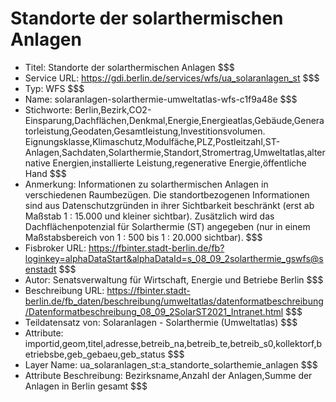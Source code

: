 # Standorte der solarthermischen Anlagen
- Titel: Standorte der solarthermischen Anlagen $$$
- Service URL: https://gdi.berlin.de/services/wfs/ua_solaranlagen_st $$$
- Typ: WFS $$$
- Name: solaranlagen-solarthermie-umweltatlas-wfs-c1f9a48e $$$
- Stichworte: Berlin,Bezirk,CO2-Einsparung,Dachflächen,Denkmal,Energie,Energieatlas,Gebäude,Generatorleistung,Geodaten,Gesamtleistung,Investitionsvolumen. Eignungsklasse,Klimaschutz,Modulfäche,PLZ,Postleitzahl,ST-Anlagen,Sachdaten,Solarthermie,Standort,Stromertrag,Umweltatlas,alternative Energien,installierte Leistung,regenerative Energie,öffentliche Hand $$$
- Anmerkung: Informationen zu solarthermischen Anlagen in verschiedenen Raumbezügen. Die standortbezogenen Informationen sind aus Datenschutzgründen in ihrer Sichtbarkeit beschränkt (erst ab Maßstab 1 : 15.000 und kleiner sichtbar). Zusätzlich wird das Dachflächenpotenzial für Solarthermie (ST) angegeben (nur in einem Maßstabsbereich von 1 : 500  bis 1 : 20.000 sichtbar). $$$
- Fisbroker URL: https://fbinter.stadt-berlin.de/fb?loginkey=alphaDataStart&alphaDataId=s_08_09_2solarthermie_gswfs@senstadt $$$
- Autor: Senatsverwaltung für Wirtschaft, Energie und Betriebe Berlin $$$
- Beschreibung URL: https://fbinter.stadt-berlin.de/fb_daten/beschreibung/umweltatlas/datenformatbeschreibung/Datenformatbeschreibung_08_09_2SolarST2021_Intranet.html $$$
- Teildatensatz von: Solaranlagen - Solarthermie (Umweltatlas) $$$
- Attribute: importid,geom,titel,adresse,betreib_na,betreib_te,betreib_s0,kollektorf,betriebsbe,geb_gebaeu,geb_status $$$
- Layer Name: ua_solaranlagen_st:a_standorte_solarthemie_anlagen $$$
- Attribute Beschreibung: Bezirksname,Anzahl der Anlagen,Summe der Anlagen in Berlin gesamt $$$
